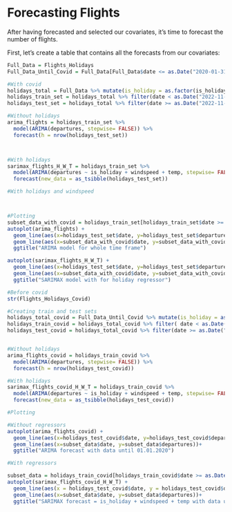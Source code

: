 
# Forecasting Flights

After having forecasted and selected our covariates, it's time to forecast the number of flights. 

First, let's create a table that contains all the forecasts from our covariates: 

```r
Full_Data = Flights_Holidays
Full_Data_Until_Covid = Full_Data[Full_Data$date <= as.Date("2020-01-31"),]
```



```r
#With covid
holidays_total = Full_Data %>% mutate(is_holiday = as.factor(is_holiday)) %>% as_tsibble(index = date)
holidays_train_set = holidays_total %>% filter(date < as.Date("2022-11-01"))
holidays_test_set = holidays_total %>% filter(date >= as.Date("2022-11-01"))

#Without holidays
arima_flights = holidays_train_set %>% 
  model(ARIMA(departures, stepwise= FALSE)) %>% 
  forecast(h = nrow(holidays_test_set))



#With holidays
sarimax_flights_H_W_T = holidays_train_set %>% 
  model(ARIMA(departures ~ is_holiday + windspeed + temp, stepwise= FALSE)) %>% 
  forecast(new_data = as_tsibble(holidays_test_set))

#With holidays and windspeed



#Plotting
subset_data_with_covid = holidays_train_set[holidays_train_set$date >= as.Date("2020-12-01"),]
autoplot(arima_flights) +
  geom_line(aes(x=holidays_test_set$date, y=holidays_test_set$departures)) +
  geom_line(aes(x=subset_data_with_covid$date, y=subset_data_with_covid$departures))+
  ggtitle("ARIMA model for whole time frame")

autoplot(sarimax_flights_H_W_T) +
  geom_line(aes(x=holidays_test_set$date, y=holidays_test_set$departures)) +
  geom_line(aes(x=subset_data_with_covid$date, y=subset_data_with_covid$departures))+
  ggtitle("SARIMAX model with for holiday regressor")

```



```r
#Before covid
str(Flights_Holidays_Covid)

#Creating train and test sets
holidays_total_covid = Full_Data_Until_Covid %>% mutate(is_holiday = as.factor(is_holiday)) %>% as_tsibble(index = date)
holidays_train_covid = holidays_total_covid %>% filter( date < as.Date("2020-01-01"))
holidays_test_covid = holidays_total_covid %>% filter(date >= as.Date("2020-01-01"))


#Without holidays
arima_flights_covid = holidays_train_covid %>% 
  model(ARIMA(departures, stepwise= FALSE)) %>% 
  forecast(h = nrow(holidays_test_covid))

#With holidays
sarimax_flights_covid_H_W_T = holidays_train_covid %>% 
  model(ARIMA(departures ~ is_holiday + windspeed + temp, stepwise= FALSE)) %>% 
  forecast(new_data = as_tsibble(holidays_test_covid)) 

#Plotting

#Without regressors
autoplot(arima_flights_covid) +
  geom_line(aes(x=holidays_test_covid$date, y=holidays_test_covid$departures)) +
  geom_line(aes(x=subset_data$date, y=subset_data$departures))+
  ggtitle("ARIMA forecast with data until 01.01.2020")

#With regressors

subset_data = holidays_train_covid[holidays_train_covid$date >= as.Date("2018-06-01"),]
autoplot(sarimax_flights_covid_H_W_T) + 
  geom_line(aes(x = holidays_test_covid$date, y = holidays_test_covid$departures)) +
  geom_line(aes(x=subset_data$date, y=subset_data$departures))+
  ggtitle("SARIMAX forecast = is_holiday + windspeed + temp with data until 01.01.2020 ") 


```
